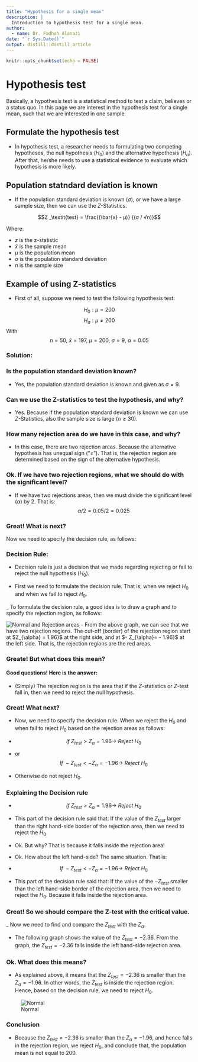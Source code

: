 ```yaml
---
title: "Hypothesis for a single mean"
description: |
  Introduction to hypothesis test for a single mean.
author:
  - name: Dr. Fadhah Alanazi
date: "`r Sys.Date()`"
output: distill::distill_article
---
```


```r
knitr::opts_chunk$set(echo = FALSE)
```

# Hypothesis test

Basically, a hypothesis test is a statistical method to test a claim, believes or a status quo. In this page we are interest in the
hypothesis test for a single mean, such that we are interested in one sample. 

## Formulate the hypothesis test

- In hypothesis test, a researcher needs to formulating two competing hypotheses, the null hypothesis ($H_0$) and the alternative hypothesis
($H_a$). After that, he/she needs to use a statistical evidence to evaluate which hypothesis is more likely.

## Population statndard deviation is known

- If the population standard deviation is known ($\sigma$), or we have a large sample size, then we can use the $Z$-Statistics. 

$$Z _\textit{test} = \frac{(\bar{x} - μ)} {(σ / √n)}$$

Where:

- $z$ is the z-statistic
- $\bar{x}$ is the sample mean
- $μ$ is the population mean
- $σ$ is the population standard deviation
- $n$ is the sample size

## Example of using Z-statistics 

- First of all, suppose we need to test the following hypothesis test:

$$H_0: \mu = 200$$
$$H_a: \mu \neq 200$$ 
With $$n = 50, \ \bar{x} = 197, \  \mu = 200, \ \sigma = 9, \ \alpha = 0.05$$

### Solution:

### Is the population standard deviation known? 

- Yes, the population standard deviation is known and given as $\sigma = 9$. 

### Can we use the Z-statistics to test the hypothesis, and why?

- Yes. Because if the population standard deviation is known we can use $Z$-Statistics, also the sample size is large ($n \geq 30$).

### How many rejection area do we have in this case, and why?

- In this case, there are two rejection areas. Because the alternative hypothesis has unequal sign ("$\neq$"). That is, 
the rejection region are determined based on the sign of the alternative hypothesis. 

### Ok. If we have two rejection regions, what we should do with the significant level?

- If we have two rejections areas, then we must divide the significant level ($\alpha$) by $2$. That is: $$\alpha /2 = 0.05/2 = 0.025$$

### Great! What is next?
Now we need to specify the decision rule, as follows:

### Decision Rule:

- Decision rule is just a decision that we made regarding rejecting or fail to reject the null hypothesis ($H_0$). 

- First we need to formulate the decision rule. That is, when we reject $H_0$ and when we fail to reject $H_0$. 

_ To formulate the decision rule, a good idea is to draw a graph and to specify the rejection region, as follows:

![Normal and Rejection areas](Normal_Rejection.png)
- From the above graph, we can see that we have two rejection regions. The cut-off (border) of the rejection region start at 
$Z_{\alpha} = 1.96}$ at the right side, and at $- Z_{\alpha}= - 1.96}$ at the left side. That is, the rejection regions are the red areas. 

### Greate! But what does this mean?

#### Good questions! Here is the answer:

- (Simply) The rejection region is the area that if the $Z$-statistics or $Z$-test fall in, then we need to reject the null hypothesis. 

### Great! What next?

- Now, we need to specify the decision rule. When we reject the $H_0$ and when fail to reject $H_0$ based on the rejection areas as follows:

- $$ If \ Z_{test} > Z_{\alpha} = 1.96 \rightarrow \  Reject \ H_0$$

- or $$ If \ - Z_{test} < - Z_{\alpha} = - 1.96 \rightarrow \  Reject \ H_0$$

- Otherwise do not reject $H_0$. 

### Explaining the Decision rule

- $$ If \ Z_{test} > Z_{\alpha} = 1.96 \rightarrow \  Reject \ H_0$$

- This part of the decision rule said that: If the value of the $Z_{test}$ larger than the right hand-side border of the rejection area, 
then we need to reject the $H_0$. 

- Ok. But why? That is because it falls inside the rejection area!

- Ok. How about the left hand-side? The same situation. That is: 

- $$ If \ - Z_{test} < - Z_{\alpha} = - 1.96 \rightarrow \  Reject \ H_0$$

- This part of the decision rule said that: If the value of the $- Z_{test}$ smaller than the left hand-side border of the rejection area, 
then we need to reject the $H_0$. Because it falls inside the rejection area. 

### Great! So we should compare the Z-test with the critical value. 

_ Now we need to find and compare the $Z_{test}$ with the $Z_{\alpha}$. 

- The following graph shows the value of the $Z_{test} = -2.36$. From the graph, the $Z_{test} = -2.36$ falls inside the left hand-side
rejection area. 

### Ok. What does this means?

- As explained above, it means that the $Z_{test} = -2.36$ is smaller than the $Z_{\alpha}= -1.96$. In other words, the $Z_{test}$ is inside the
rejection region. Hence, based on the decision rule, we need to reject $H_0$. 

![Normal](final_Sou.Nor.png)

### Conclusion 

- Because the $Z_{test} = -2.36$ is smaller than the $Z_{\alpha}= -1.96$, and hence falls in the rejection region, we reject $H_0$, and conclude that, the population mean is not equal to $200$. 

